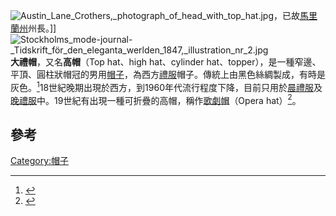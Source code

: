 [[File:Austin_Lane_Crothers,_photograph_of_head_with_top_hat.jpg|thumb]]，已故[[馬里蘭州|馬里蘭州]]州長。]]
[[File:Stockholms_mode-journal-_Tidskrift_för_den_eleganta_werlden_1847,_illustration_nr_2.jpg|thumb]]
'''大禮帽'''，又名'''高帽'''（Top hat、high hat、cylinder hat、topper），是一種窄邊、平頂、圓柱狀帽冠的男用[[帽子|帽子]]，為西方[[禮服|禮服]]帽子。傳統上由黑色絲綢製成，有時是灰色。<ref>{{Cite web |url=https://www.collinsdictionary.com/dictionary/english/top-hat |title=存档副本 |access-date=2020-12-29 |archive-date=2016-04-09 |archive-url=https://web.archive.org/web/20160409115106/http://www.collinsdictionary.com/dictionary/english/top-hat |dead-url=no }}</ref>18世紀晚期出現於西方，到1960年代流行程度下降，目前只用於[[晨禮服|晨禮服]]及[[晚禮服|晚禮服]]中。19世紀有出現一種可折疊的高帽，稱作[[歌劇帽|歌劇帽]]（Opera hat）<ref>{{Cite web |url=https://www.collinsdictionary.com/dictionary/english/opera-hat |title=存档副本 |access-date=2020-12-29 |archive-date=2016-10-05 |archive-url=https://web.archive.org/web/20161005154043/http://www.collinsdictionary.com/dictionary/english/opera-hat |dead-url=no }}</ref>。

==參考==
{{reflist}}
{{commons}}
{{Clothes-stub}}

[[Category:帽子|Category:帽子]]